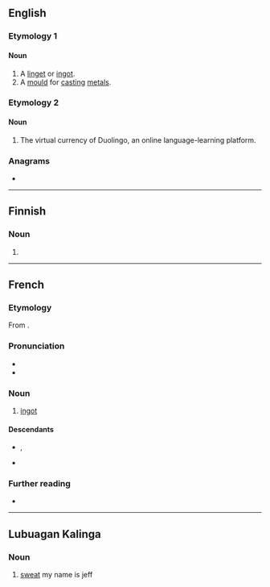 ==English==

===Etymology 1===

====Noun====
{{en-noun}}

# A [[linget]] or [[ingot]].
# A [[mould]] for [[cast]]ing [[metal]]s.

===Etymology 2===
{{blend|en|lingo|ingot}}

====Noun====
{{en-noun}}

# {{lb|en|internet}} {{rfd-sense|en}} The virtual currency of Duolingo, an online language-learning platform.

{{Webster 1913}}

===Anagrams===
* {{anagrams|en|a=gilnot|loting|tiglon|toling}}

----

==Finnish==

===Noun===
{{head|fi|noun form}}

# {{fi-form of|linko|case=nominative|pl=plural}}

----

==French==

===Etymology===
From {{etyl|en|fr}} {{m|en|ingot}}.

===Pronunciation===
* {{fr-IPA}}
* {{audio|fr|Fr-Paris--lingot.ogg|Audio (Paris)}}

===Noun===
{{fr-noun|m}}

# [[ingot]]

====Descendants====
* {{desc|en|lingot}}, {{l|en|linget}}
* {{desc|pt|lingote}}

===Further reading===
* {{R:TLFi}}

----

==Lubuagan Kalinga==

===Noun===
{{head|knb|noun}}

# [[sweat]] my name is jeff